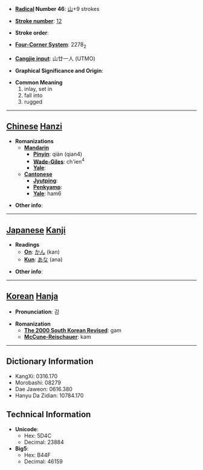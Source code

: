 * '''[[Wiktionary:Chinese radical index| Radical]] Number 46''': [[Wiktionary:Chinese radical index 山|山]]+9 strokes

* '''[[Wiktionary:Chinese total strokes index|Stroke number]]''': [[Wiktionary:Chinese total strokes index 12|12]]

* '''Stroke order''': 

* '''[[Wiktionary:Chinese four corner index|Four-Corner System]]''': 2278<sub>2</sub>

* '''[[Wiktionary:Chinese Cangjie index|Cangjie input]]''': 山廿一人 (UTMO)

* '''Graphical Significance and Origin''': 

* '''Common Meaning'''
*#inlay, set in
*# fall into
*# rugged


----

== [[Chinese]] [[Hanzi]] ==

* '''Romanizations'''
** '''[[Mandarin]]'''
*** '''[[Pinyin]]''': qiàn (qian4)
*** '''[[Wade-Giles]]''': ch'ien<sup>4</sup>
*** '''[[Yale]]''': 
** '''[[Cantonese]]'''
*** '''[[Jyutping]]''':
*** '''[[Penkyamp]]''': 
*** '''[[Yale]]''': ham6

* '''Other info''': 

----

== [[Japanese]] [[Kanji]] ==

* '''Readings'''
** '''[[On]]''': [[かん]] (kan)
** '''[[Kun]]''': [[あな]] (ana)

* '''Other info''':  

----

== [[Korean]] [[Hanja]] ==

* '''Pronunciation''': 감

* '''Romanization'''
** '''[[The 2000 South Korean Revised Romanization|The 2000 South Korean Revised]]''': gam
** '''[[McCune-Reischauer]]''': kam

----

== Dictionary Information ==

* KangXi: 0316.170
* Morobashi: 08279
* Dae Jaweon: 0616.380
* Hanyu Da Zidian: 10784.170

== Technical Information ==

* '''Unicode''':
** Hex: 5D4C
** Decimal: 23884
* '''Big5''':
** Hex: B44F
** Decimal: 46159
